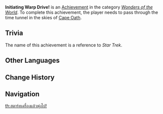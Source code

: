 {{Achievement Infobox
|title        = 
|id           = 81004
|order id     = 1004
|category     = Wonders of the World
|description  = Pass through the time tunnel in the skies of [[Cape Oath]].
|requirements = 
|primogems    = 5
|tracking     = 
|hidden       = 1
|topic        = 
|type         = Exploration
}}
'''Initiating Warp Drive!''' is an [[Achievement]] in the category ''[[Wonders of the World]]''. To complete this achievement, the player needs to pass through the time tunnel in the skies of [[Cape Oath]].

==Trivia==
The name of this achievement is a reference to ''Star Trek''.
<!--
==Video Guides==
{{EVT
|video1   = 
|caption1 = 
}}
-->
==Other Languages==
{{Other Languages
|en      = Initiating Warp Drive!
|zhs     = 启动跃迁引擎！
|zhs_rm  = Qǐdòng Yuèqiān Yǐnqíng!
|zht     = 曲速引擎啟動！
|zht_rm  = Qūsù Yǐnqíng Qǐdòng!
|zh_tl   = Initiating Warp Drive!
|ja      = ジャンプエンジン起動！
|ja_rm   = Janpu Enjin Kidou!
|ja_tl   = Jump Engine Activated!
|ko      = 점프 엔진 가동!
|ko_rm   = 
|ko_tl   = 
|es      = ¡Túnel de espacio-tiempo activado!
|es_tl   = 
|fr      = La traversée du temps
|fr_tl   = The Crossing of Time
|ru      = Гиперскачок!
|ru_tl   = 
|th      = สตาร์ทเครื่องแล้วพุ่งไป!
|th_rm   = 
|th_tl   = 
|vi      = Khởi động máy vượt địa hình!
|vi_tl   = 
|de      = Mit Lichtgeschwindigkeit voraus!
|de_tl   = With Light Speed Ahead!
|id      = Menyalakan Mesin Waktu!
|id_tl   = Starting the Time Machine!
|pt      = Ativar o Túnel do Espaço-Tempo!
|pt_tl   = 
}}

==Change History==
{{Change History|1.0}}
<!--
==References==
{{Reflist}}
-->
==Navigation==
{{Achievement Navbox|Wonders of the World|Exploration}}
[[th:สตาร์ทเครื่องแล้วพุ่งไป!]]